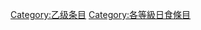 {{catmore1|[[Wikipedia:日食专题|Wikipedia:日食专题]]}}
{{Articles by Quality|topic=日食|project=日食|format=toc}}
{{emptycat}}

[[Category:乙级条目|Category:乙级条目]]
[[Category:各等級日食條目|Category:各等級日食條目]]